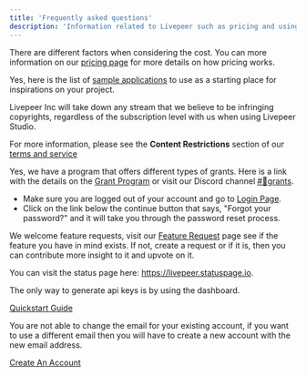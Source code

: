 ```yaml
---
title: 'Frequently asked questions'
description: 'Information related to Livepeer such as pricing and using Studio'
---
```


<Accordion title="What is the pricing for Livepeer Studio?">

There are different factors when considering the cost. You can more information on our [pricing page](https://livepeer.studio/pricing-faq) for more details on how pricing works.

</Accordion>


<Accordion title="Is there a list of example applications that use Livepeer?">

Yes, here is the list of [sample applications](https://docs.livepeer.org/reference/example-applications) to use as a starting place for inspirations on your project.

</Accordion>

<Accordion title="Why did my stream get banned?">

Livepeer Inc will take down any stream that we believe to be infringing copyrights, regardless of the subscription level with us when using Livepeer Studio.

For more information, please see the **Content Restrictions** section of our [terms and service](https://livepeer.studio/terms-of-service)

</Accordion>


<Accordion title="Does Livepeer have a grant program?">

Yes, we have a program that offers different types of grants. Here is a link with the details on the [Grant Program](https://github.com/livepeer/Grant-Program) or visit our Discord channel [#🏦grants](https://discord.com/channels/423160867534929930/680142091174543362).
</Accordion>


<Accordion title="How do I change my password for the Livepeer gateway?">

- Make sure you are logged out of your account and go to [Login Page](https://livepeer.com/login).
- Click on the link below the continue button that says, "Forgot your password?" and it will take you through the password reset process.
</Accordion>


<Accordion title="How do I request a feature for my project?">

We welcome feature requests, visit our [Feature Request](https://livepeer.canny.io/feature-requests) page see if the feature you have in mind exists. If not, create a request or if it is, then you can contribute more insight to it and upvote on it.
</Accordion>

<Accordion title="How do I see the status of the Livepeer Studio gateway?">

You can visit the status page here: https://livepeer.statuspage.io.
</Accordion>


<Accordion title="Can I create an API key without using Livepeer Studio?">

The only way to generate api keys is by using the dashboard.

[Quickstart Guide](../guides/developing/quickstart)
</Accordion>


<Accordion title="Can I change my existing email to a differnt one in my Livepeer Studio account?">

You are not able to change the email for your existing account, if you want to use a different email then you will have to create a new account with the new email address.

[Create An Account](https://livepeer.studio/register)
</Accordion>
